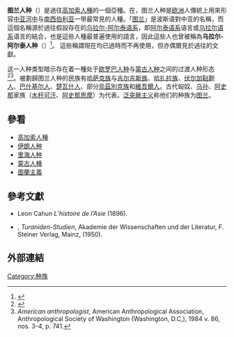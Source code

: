 '''图兰人种'''（{{lang|en|Turanid race}}）是過往[[高加索人種|高加索人種]]的一個亞種。在{{tsl|en|racial anthropology|人種人類學}}，图兰人种是[[欧洲|欧洲]]人傳統上用來形容[[中亚|中亚]][[河中|河中]]与[[南西伯利亚|南西伯利亚]]一带最常見的人種。「[[图兰|图兰]]」是波斯语對中亚的名稱，而這個名稱源於過往假設存在的[[乌拉尔-阿尔泰语系|乌拉尔-阿尔泰语系]]，即[[阿尔泰语系|阿尔泰语系]]语言或[[乌拉尔语系|乌拉尔语系]]语言的結合，也是這些人種最普遍使用的語言，因此這些人也曾被稱為'''乌拉尔-阿尔泰人种'''（{{lang|en|Ural–Altaic race}}）<ref>{{cite web |url=http://www.theapricity.com/snpa/racesofeurope.htm |title=The Races of Europe |author=Carleton S. Coon |language=en |accessdate=2019-12-14 |archive-date=2019-12-14 |archive-url=https://web.archive.org/web/20191214052744/https://www.theapricity.com/snpa/racesofeurope.htm |dead-url=no }}</ref>。
這些稱謂現在均已過時而不再使用，但亦偶爾見於過往的文獻。

这一人种类型暗示存在着一種处于[[欧罗巴人种|欧罗巴人种]]与[[蒙古人种|蒙古人种]]之间的过渡人种形态<ref>{{Cite web |url=https://books.google.com/books?id=01LfoBC6jZkC&pg=PA32&dq=turanid+race&lr=&hl=bg#v=onepage&q=turanid%20race&f=false |title=Racial and cultural minorities: an analysis of prejudice and discrimination, Environment, development, and public policy, George Eaton Simpson, John Milton Yinger,  Springer, 1985, {{ISBN|0-306-41777-4}}, p.32. |accessdate=2019-12-14 |archive-date=2020-09-29 |archive-url=https://web.archive.org/web/20200929185633/https://books.google.com/books?id=01LfoBC6jZkC&pg=PA32&dq=turanid+race&lr=&hl=bg#v=onepage&q=turanid%20race&f=false |dead-url=no }}</ref><ref>''American anthropologist'', American Anthropological Association, Anthropological Society of Washington (Washington, D.C,), 1984 v. 86, nos. 3-4, p. 741.</ref>。被劃歸图兰人种的民族有[[哈萨克族|哈萨克族]]与[[吉尔吉斯族|吉尔吉斯族]]、[[哈扎拉族|哈扎拉族]]、[[伏尔加鞑靼人|伏尔加鞑靼人]]、[[巴什基尔人|巴什基尔人]]、[[楚瓦什人|楚瓦什人]]、部分[[烏茲別克族|烏茲別克族]]和[[維吾爾人|維吾爾人]]。古代匈奴、[[乌孙|乌孙]]、[[阿史那|阿史那]]家族（[[木杆可汗|木杆可汗]]、[[阿史那思摩|阿史那思摩]]）为代表。[[泛突厥主义|泛突厥主义]]称他们的种族为[[图兰|图兰]]。

==參看==
* [[高加索人種|高加索人種]]
* [[伊朗人种|伊朗人种]]
* [[里海人种|里海人种]]
* [[蒙古人種|蒙古人種]]
* [[圖蘭主義|圖蘭主義]]

==參考文獻==
{{reflist}}
*Leon Cahun ''L’histoire de l’Asie'' (1896).
*{{tsl|en|Ilse Schwidetzky||Ilse Schwidetzky}}, ''Turaniden-Studien'', Akademie der Wissenschaften und der Literatur,  F. Steiner Verlag, Mainz, (1950).

==外部連結==
{{种族的划分}}

[[Category:种族|Category:种族]]